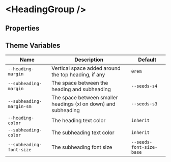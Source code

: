 

# &lt;HeadingGroup /&gt;

## Properties

<ArgsTable of={HeadingGroup} />

## Theme Variables

| Name                     | Description                                                    | Default                  |
| ------------------------ | -------------------------------------------------------------- | ------------------------ |
| `--heading-margin`       | Vertical space added around the top heading, if any            | `0rem`                   |
| `--subheading-margin`    | The space between the heading and subheading                   | `--seeds-s4`             |
| `--subheading-margin-sm` | The space between smaller headings (xl on down) and subheading | `--seeds-s3`             |
| `--heading-color`        | The heading text color                                         | `inherit`                |
| `--subheading-color`     | The subheading text color                                      | `inherit`                |
| `--subheading-font-size` | The subheading font size                                       | `--seeds-font-size-base` |
